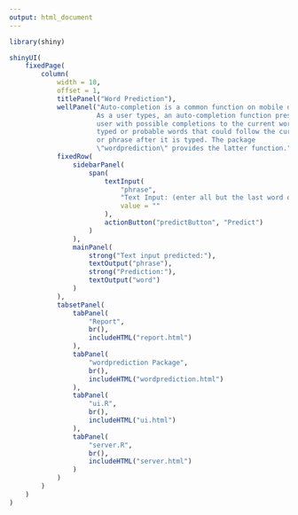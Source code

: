 ```yaml
---
output: html_document
---
```


```r

library(shiny)

shinyUI(
    fixedPage(
        column(
            width = 10,
            offset = 1,
            titlePanel("Word Prediction"),
            wellPanel("Auto-completion is a common function on mobile devices.
                      As a user types, an auto-completion function presents that
                      user with possible completions to the current word being
                      typed or probable words that could follow the current word
                      or phrase after it is typed. The package
                      \"wordprediction\" provides the latter function."),
            fixedRow(
                sidebarPanel(
                    span(
                        textInput(
                            "phrase",
                            "Text Input: (enter all but the last word of a phrase)",
                            value = ""
                        ),
                        actionButton("predictButton", "Predict")
                    )
                ),
                mainPanel(
                    strong("Text input predicted:"),
                    textOutput("phrase"),
                    strong("Prediction:"),
                    textOutput("word")
                )
            ),
            tabsetPanel(
                tabPanel(
                    "Report",
                    br(),
                    includeHTML("report.html")
                ),
                tabPanel(
                    "wordprediction Package",
                    br(),
                    includeHTML("wordprediction.html")
                ),
                tabPanel(
                    "ui.R",
                    br(),
                    includeHTML("ui.html")
                ),
                tabPanel(
                    "server.R",
                    br(),
                    includeHTML("server.html")
                )
            )
        )
    )
)

```
